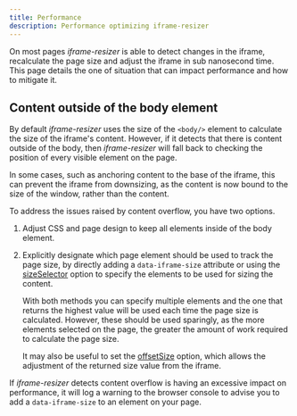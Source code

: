 ```yaml
---
title: Performance
description: Performance optimizing iframe-resizer
---
```



On most pages _iframe-resizer_ is able to detect changes in the iframe, recalculate
the page size and adjust the iframe in sub nanosecond time. This page details the one
of situation that can impact performance and how to mitigate it.

## Content outside of the body element

By default _iframe-resizer_ uses the size of the `<body/>` element to calculate the size
of the iframe's content. However, if it detects that there is content outside of the body,
then _iframe-resizer_ will fall back to checking the position of every visible element on
the page.

In some cases, such as anchoring content to the base of the iframe, this can prevent the
iframe from downsizing, as the content is now bound to the size of the window, rather
than the content.

To address the issues raised by content overflow, you have two options.

1. Adjust CSS and page design to keep all elements inside of the body element.

2. Explicitly designate which page element should be used to track the page size, by directly 
   adding a `data-iframe-size` attribute or using the [sizeSelector](/api/child#sizeselector) 
   option to specify the elements to be used for sizing the content. 
   
   With both methods you can specify multiple elements and the one that returns the highest 
   value will be used each time the page size is calculated. However, these should be used 
   sparingly, as the more elements selected on the page, the greater the amount of work 
   required to calculate the page size. 
   
   It may also be useful to set the [offsetSize](/api/parent#offsetSize) option, which allows
   the adjustment of the returned size value from the iframe.

If _iframe-resizer_ detects content overflow is having an excessive impact on performance,
it will log a warning to the browser console to advise you to add a `data-iframe-size` to an
element on your page.

<FeedbackComponent />
